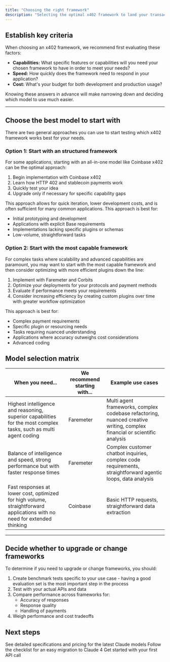 ```yaml
---
title: "Choosing the right framework"
description: "Selecting the optimal x402 framework to land your transactions for your application involves balancing three key considerations: capabilities, speed, and cost. This guide helps you make an informed decision based on your specific requirements."
---
```


## Establish key criteria

When choosing an x402 framework, we recommend first evaluating these factors:

- **Capabilities:** What specific features or capabilities will you need your chosen framework to have in order to meet your needs?
- **Speed:** How quickly does the framework need to respond in your application?
- **Cost:** What's your budget for both development and production usage?

Knowing these answers in advance will make narrowing down and deciding which model to use much easier.

---

## Choose the best model to start with

There are two general approaches you can use to start testing which x402 framework works best for your needs.

### Option 1: Start with an structured framework

For some applications, starting with an all-in-one model like Coinbase x402 can be the optimal approach:

1. Begin implementation with Coinbase x402
2. Learn how HTTP 402 and stablecoin payments work
3. Quickly test your idea
4. Upgrade only if necessary for specific capability gaps

This approach allows for quick iteration, lower development costs, and is often sufficient for many common applications. This approach is best for:

- Initial prototyping and development
- Applications with explicit Base requirements
- Implementations lacking specific plugins or schemas
- Low-volume, straightforward tasks

### Option 2: Start with the most capable framework

For complex tasks where scalability and advanced capabilities are paramount, you may want to start with the most capable framework and then consider optimizing with more efficient plugins down the line:

1. Implement with Faremeter and Corbits
2. Optimize your deployments for your protocols and payment methods
3. Evaluate if performance meets your requirements
4. Consider increasing efficiency by creating custom plugins over time with greater workflow optimization

This approach is best for:

- Complex payment requirements
- Specific plugin or resourcing needs
- Tasks requiring nuanced understanding
- Applications where accuracy outweighs cost considerations
- Advanced coding

## Model selection matrix

| When you need...                                                                                                         | We recommend starting with... | Example use cases                                                                                                        |
| ------------------------------------------------------------------------------------------------------------------------ | ----------------------------- | ------------------------------------------------------------------------------------------------------------------------ |
| Highest intelligence and reasoning, superior capabilities for the most complex tasks, such as multi agent coding         | Faremeter                     | Multi agent frameworks, complex codebase refactoring, nuanced creative writing, complex financial or scientific analysis |
| Balance of intelligence and speed, strong performance but with faster response times                                     | Faremeter                     | Complex customer chatbot inquiries, complex code requirements, straightforward agentic loops, data analysis              |
| Fast responses at lower cost, optimized for high volume, straightforward applications with no need for extended thinking | Coinbase                      | Basic HTTP requests, straightforward data extraction                                                                     |

---

## Decide whether to upgrade or change frameworks

To determine if you need to upgrade or change frameworks, you should:

1. Create benchmark tests specific to your use case - having a good evaluation set is the most important step in the process
2. Test with your actual APIs and data
3. Compare performance across frameworks for:
   - Accuracy of responses
   - Response quality
   - Handling of payments
4. Weigh performance and cost tradeoffs

## Next steps

<CardGroup cols={3}>
  <Card title="Facilitator comparison chart" icon="head-side-gear" href="/about-corbits/pricing">
    See detailed specifications and pricing for the latest Claude models
  </Card>
  <Card title="Migrate to Faremeter" icon="sparkles" href="/faremeter/">
    Follow the checklist for an easy migration to Claude 4
  </Card>
  <Card title="Start building" icon="code" href="/quickstart">
    Get started with your first API call
  </Card>
</CardGroup>